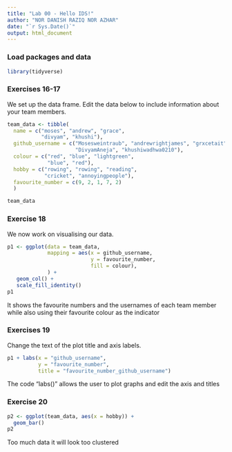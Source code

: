 ```yaml
---
title: "Lab 00 - Hello IDS!"
author: "NOR DANISH RAZIQ NOR AZHAR"
date: "`r Sys.Date()`"
output: html_document
---
```


### Load packages and data

```r
library(tidyverse) 
```

### Exercises 16-17

We set up the data frame. Edit the data below to include information about your team members.

```r
team_data <- tibble(
  name = c("moses", "andrew", "grace", 
           "divyam", "khushi"),
  github_username = c("Mosesweintraub", "andrewrightjames", "grxcetait", 
                      "DivyamAneja", "khushiwadhwa0210"), 
  colour = c("red", "blue", "lightgreen", 
             "blue", "red"),
  hobby = c("rowing", "rowing", "reading", 
            "cricket", "annoyingpeople"),
  favourite_number = c(9, 2, 1, 7, 2)
  )

team_data
```

### Exercise 18

We now work on visualising our data.

```r
p1 <- ggplot(data = team_data, 
             mapping = aes(x = github_username, 
                           y = favourite_number,
                           fill = colour), 
             ) +
   geom_col() +
   scale_fill_identity()
p1
```

It shows the favourite numbers and the usernames of each team member while also using their favourite colour as the indicator

### Exercises 19

Change the text of the plot title and axis labels.

```r
p1 + labs(x = "github_username", 
          y = "favourite_number",
          title = "favourite_number_github_username")
```

The code "labs()" allows the user to plot graphs and edit the axis and titles

### Exercise 20

```r
p2 <- ggplot(team_data, aes(x = hobby)) +
  geom_bar()
p2
```

Too much data it will look too clustered